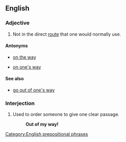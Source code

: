 ==English==

===Adjective===
{{en-adj|further}}

#Not in the direct [[route]] that one would normally use.
#:{{ux|en|I gave him a lift, even though his house was a little '''out of my way'''.}}

====Antonyms====
* {{sense|not direct route}}[[on the way]]
* {{sense|not direct route}}[[on one's way]]

====See also====
* [[go out of one's way]]

===Interjection===
{{head|en|prepositional phrases}}

# Used to order someone to give one clear passage.
#:'''Out of my way!'''

[[Category:English prepositional phrases]]